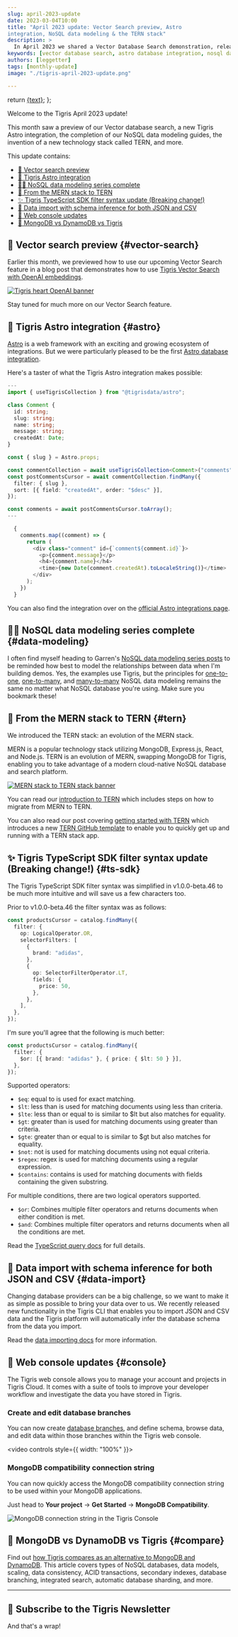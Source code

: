 ```yaml
---
slug: april-2023-update 
date: 2023-03-04T10:00
title: "April 2023 update: Vector Search preview, Astro
integration, NoSQL data modeling & the TERN stack" 
description: >
  In April 2023 we shared a Vector Database Search demonstration, released our Tigris Astro Integration, NoSQL data modeling guide, and introduced the TERN stack.
keywords: [vector database search, astro database integration, nosql data modeling, tern stack, nosql database] 
authors: [leggetter] 
tags: [monthly-update] 
image: "./tigris-april-2023-update.png"

---
```


<head>
  <meta name="twitter:creator" content="@leggetter" />
</head>


  return <a href={tigrisConfig.signupUrl}>{text}</a>;
};

Welcome to the Tigris April 2023 update!

This month saw a preview of our Vector database search, a new Tigris Astro
integration, the completion of our NoSQL data modeling guides, the invention of
a new technology stack called TERN, and more.

This update contains:

- [🤖 Vector search preview](#vector-search)
- [👾 Tigris Astro integration](#astro)
- [🧑‍🏫 NoSQL data modeling series complete](#data-modeling)
- [🧰 From the MERN stack to TERN](#tern)
- [✨ Tigris TypeScript SDK filter syntax update (Breaking change!)](#ts-sdk)
- [🚛 Data import with schema inference for both JSON and CSV](#data-import)
- [🦾 Web console updates](#console)
- [🤔 MongoDB vs DynamoDB vs Tigris](#compare)

<!-- truncate -->

## 🤖 Vector search preview {#vector-search}

Earlier this month, we previewed how to use our upcoming Vector Search feature
in a blog post that demonstrates how to use
[Tigris Vector Search with OpenAI embeddings](/blog/vector-search-openai/).

[![Tigris heart OpenAI banner](./tigris-openai.png)](/blog/vector-search-openai/)

Stay tuned for much more on our Vector Search feature.

## 👾 Tigris Astro integration {#astro}

[Astro](https://astro.build) is a web framework with an exciting and growing
ecosystem of integrations. But we were particularly pleased to be the first
[Astro database integration](/blog/astro-tigris-integration/).

Here's a taster of what the Tigris Astro integration makes possible:

```ts
---
import { useTigrisCollection } from "@tigrisdata/astro";

class Comment {
  id: string;
  slug: string;
  name: string;
  message: string;
  createdAt: Date;
}

const { slug } = Astro.props;

const commentCollection = await useTigrisCollection<Comment>("comments");
const postCommentsCursor = await commentCollection.findMany({
  filter: { slug },
  sort: [{ field: "createdAt", order: "$desc" }],
});

const comments = await postCommentsCursor.toArray();
---

  {
    comments.map((comment) => {
      return (
        <div class="comment" id={`comment${comment.id}`}>
          <p>{comment.message}</p>
          <h4>{comment.name}</h4>
          <time>{new Date(comment.createdAt).toLocaleString()}</time>
        </div>
      );
    })
  }
```

You can also find the integration over on the
[official Astro integrations page](https://astro.build/integrations?search=tigris).

## 🧑‍🏫 NoSQL data modeling series complete {#data-modeling}

I often find myself heading to Garren's
[NoSQL data modeling series posts](/blog/tags/nosql-data-modeling-series/) to be
reminded how best to model the relationships between data when I'm building
demos. Yes, the examples use Tigris, but the principles for
[one-to-one](/blog/modelling-one-to-one-relations/),
[one-to-many](/blog/modeling-one-to-many-relations/), and
[many-to-many](/blog/nosql-modeling-many-to-many-relations-with-search/) NoSQL
data modeling remains the same no matter what NoSQL database you're using. Make
sure you bookmark these!

## 🧰 From the MERN stack to TERN {#tern}

We introduced the TERN stack: an evolution of the MERN stack.

MERN is a popular technology stack utilizing MongoDB, Express.js, React, and
Node.js. TERN is an evolution of MERN, swapping MongoDB for Tigris, enabling you
to take advantage of a modern cloud-native NoSQL database and search platform.

[![MERN stack to TERN stack banner](./mern-to-tern.png)](/blog/tern-stack/)

You can read our [introduction to TERN](/blog/tern-stack/) which includes steps
on how to migrate from MERN to TERN.

You can also read our post covering
[getting started with TERN](https://dev.to/tigrisdata/how-to-get-started-with-the-tern-stack-4k1i)
which introduces a new
[TERN GitHub template](https://github.com/tigrisdata-community/tern-stack-template)
to enable you to quickly get up and running with a TERN stack app.

## ✨ Tigris TypeScript SDK filter syntax update (**Breaking change!**) {#ts-sdk}

The Tigris TypeScript SDK filter syntax was simplified in v1.0.0-beta.46 to be
much more intuitive and will save us a few characters too.

Prior to v1.0.0-beta.46 the filter syntax was as follows:

```ts
const productsCursor = catalog.findMany({
  filter: {
    op: LogicalOperator.OR,
    selectorFilters: [
      {
        brand: "adidas",
      },
      {
        op: SelectorFilterOperator.LT,
        fields: {
          price: 50,
        },
      },
    ],
  },
});
```

I'm sure you'll agree that the following is much better:

```ts
const productsCursor = catalog.findMany({
  filter: {
    $or: [{ brand: "adidas" }, { price: { $lt: 50 } }],
  },
});
```

Supported operators:

- `$eq`: equal to is used for exact matching.
- `$lt`: less than is used for matching documents using less than criteria.
- `$lte`: less than or equal to is similar to $lt but also matches for equality.
- `$gt`: greater than is used for matching documents using greater than
  criteria.
- `$gte`: greater than or equal to is similar to $gt but also matches for
  equality.
- `$not`: not is used for matching documents using not equal criteria.
- `$regex`: regex is used for matching documents using a regular expression.
- `$contains`: contains is used for matching documents with fields containing
  the given substring.

For multiple conditions, there are two logical operators supported.

- `$or`: Combines multiple filter operators and returns documents when either
  condition is met.
- `$and`: Combines multiple filter operators and returns documents when all the
  conditions are met.

Read the
[TypeScript query docs](https://www.tigrisdata.com/docs/sdkstools/typescript/database/query/#filter)
for full details.

## 🚛 Data import with schema inference for both JSON and CSV {#data-import}

Changing database providers can be a big challenge, so we want to make it as
simple as possible to bring your data over to us. We recently released new
functionality in the Tigris CLI that enables you to import JSON and CSV data and
the Tigris platform will automatically infer the database schema from the data
you import.

Read the
[data importing docs](https://www.tigrisdata.com/docs/sdkstools/cli/importing/)
for more information.

## 🦾 Web console updates {#console}

The Tigris web console allows you to manage your account and projects in Tigris
Cloud. It comes with a suite of tools to improve your developer workflow and
investigate the data you have stored in Tigris.

### Create and edit database branches

You can now create
[database branches](https://www.tigrisdata.com/docs/concepts/database/branching/),
and define schema, browse data, and edit data within those branches within the
Tigris web console.


<video controls style={{ width: "100%" }}>
  <source src={newBranchVideo} />
</video>

### MongoDB compatibility connection string

You can now quickly access the MongoDB compatibility connection string to be
used within your MongoDB applications.

Just head to **Your project** -> **Get Started** -> **MongoDB Compatibility**.

![MongoDB connection string in the Tigris Console](./mongodb-connection-string.png)

## 🤔 MongoDB vs DynamoDB vs Tigris {#compare}

Find out
[how Tigris compares as an alternative to MongoDB and DynamoDB](/blog/mongodb-vs-dynamodb-vs-tigris-nosql-comparison/).
This article covers types of NoSQL databases, data models, scaling, data
consistency, ACID transactions, secondary indexes, database branching,
integrated search, automatic database sharding, and more.

---

## 📰 Subscribe to the Tigris Newsletter

And that's a wrap!


<NewsletterSubscribe
  headerText=""
  ctaMessage="Don't miss the next Tigris monthly update! Subscribe to the Tigris Newsletter."
/>
